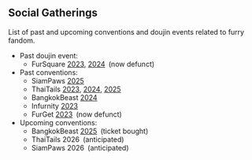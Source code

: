 ## Social Gatherings

List of past and upcoming conventions and doujin events related to furry fandom.

- Past doujin event:
  - FurSquare [2023](https://web.archive.org/web/20230319063104/https://fsq.anthro.asia/2023/index-EN),
    [2024](https://web.archive.org/web/20240902183421/https://fsq.anthro.asia/2024/home-EN) <span class="muted">(now defunct)</span>
- Past conventions:
  - SiamPaws [2025](https://web.archive.org/web/20250622180128/https://www.siampaws.com/th)
  - ThaiTails [2023](https://web.archive.org/web/20230325101236/https://thaitails.net/en/),
    [2024](https://web.archive.org/web/20240326162159/https://thaitails.net/home2024/),
    [2025](https://2025.thaitails.net/)
  - BangkokBeast [2024](https://bangkokbeasts.com/2024/)
  - Infurnity [2023](https://web.archive.org/web/20231001025323/https://www.infurnity.com/en/)
  - FurGet [2023](https://web.archive.org/web/20240223063102/https://furget.anthro.asia/2023) <span class="muted">(now defunct)</span>
- Upcoming conventions:
  - BangkokBeast [2025](https://bangkokbeasts.com/2025/) <span class="muted">(ticket bought)</span>
  - ThaiTails 2026 <span class="muted">(anticipated)</span>
  - SiamPaws 2026 <span class="muted">(anticipated)</span>
